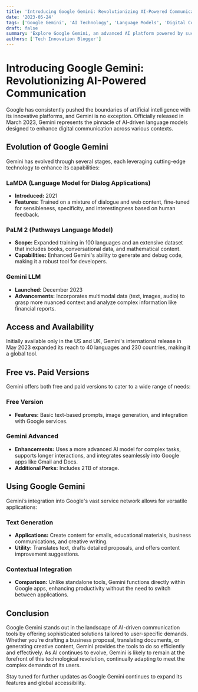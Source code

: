 ```yaml
---
title: 'Introducing Google Gemini: Revolutionizing AI-Powered Communication'
date: '2023-05-24'
tags: ['Google Gemini', 'AI Technology', 'Language Models', 'Digital Communication']
draft: false
summary: 'Explore Google Gemini, an advanced AI platform powered by successive language models including LaMDA, PaLM 2, and the latest Gemini LLM. This post covers its capabilities, usage, and options for both free and paid versions.'
authors: ['Tech Innovation Blogger']
---
```


# Introducing Google Gemini: Revolutionizing AI-Powered Communication

Google has consistently pushed the boundaries of artificial intelligence with its innovative platforms, and Gemini is no exception. Officially released in March 2023, Gemini represents the pinnacle of AI-driven language models designed to enhance digital communication across various contexts.

## Evolution of Google Gemini

Gemini has evolved through several stages, each leveraging cutting-edge technology to enhance its capabilities:

### LaMDA (Language Model for Dialog Applications)
- **Introduced:** 2021
- **Features:** Trained on a mixture of dialogue and web content, fine-tuned for sensibleness, specificity, and interestingness based on human feedback.

### PaLM 2 (Pathways Language Model)
- **Scope:** Expanded training in 100 languages and an extensive dataset that includes books, conversational data, and mathematical content.
- **Capabilities:** Enhanced Gemini's ability to generate and debug code, making it a robust tool for developers.

### Gemini LLM
- **Launched:** December 2023
- **Advancements:** Incorporates multimodal data (text, images, audio) to grasp more nuanced context and analyze complex information like financial reports.

## Access and Availability

Initially available only in the US and UK, Gemini's international release in May 2023 expanded its reach to 40 languages and 230 countries, making it a global tool.

## Free vs. Paid Versions

Gemini offers both free and paid versions to cater to a wide range of needs:

### Free Version
- **Features:** Basic text-based prompts, image generation, and integration with Google services.

### Gemini Advanced
- **Enhancements:** Uses a more advanced AI model for complex tasks, supports longer interactions, and integrates seamlessly into Google apps like Gmail and Docs.
- **Additional Perks:** Includes 2TB of storage.

## Using Google Gemini

Gemini’s integration into Google's vast service network allows for versatile applications:

### Text Generation
- **Applications:** Create content for emails, educational materials, business communications, and creative writing.
- **Utility:** Translates text, drafts detailed proposals, and offers content improvement suggestions.

### Contextual Integration
- **Comparison:** Unlike standalone tools, Gemini functions directly within Google apps, enhancing productivity without the need to switch between applications.

## Conclusion

Google Gemini stands out in the landscape of AI-driven communication tools by offering sophisticated solutions tailored to user-specific demands. Whether you're drafting a business proposal, translating documents, or generating creative content, Gemini provides the tools to do so efficiently and effectively. As AI continues to evolve, Gemini is likely to remain at the forefront of this technological revolution, continually adapting to meet the complex demands of its users.

Stay tuned for further updates as Google Gemini continues to expand its features and global accessibility.
